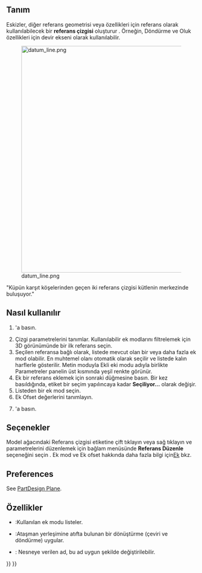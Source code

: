 <languages/>

{{Docnav
|[[PartDesign_Plane|Create a datum plane]]
|[[PartDesign_Point|Create a datum point]]
|[[PartDesign_Workbench|PartDesign]]
|IconL=PartDesign_Plane.svg
|IconR=PartDesign_Point.svg
|IconC=Workbench_PartDesign.svg
}}

<div class="mw-translate-fuzzy">
{{GuiCommand/tr
|Name=PartDesign Line
|Name/tr=Referans Çizgisi Oluştur
|Workbenches=[[PartDesign Workbench/tr|Parça Tasarım]]
|MenuLocation=Parça tasarım → Referans çizgisi oluştur
|Version=0.17
|SeeAlso=[[PartDesign Point/tr|Referans noktası oluştur]], [[PartDesign Plane/tr|Referans düzlemi oluştur]]
}}
</div>

<span id="Description"></span>
== Tanım ==

Eskizler, diğer referans geometrisi veya özellikleri için referans olarak kullanılabilecek bir '''referans çizgisi''' oluşturur . Örneğin, Döndürme ve Oluk özellikleri için devir ekseni olarak kullanılabilir.

[[File:datum_line.png|600px]]
<div class="mw-translate-fuzzy">

"Küpün karşıt köşelerinden geçen iki referans çizgisi kütlenin merkezinde buluşuyor."
</div>

<span id="Usage"></span>
== Nasıl kullanılır ==

<div class="mw-translate-fuzzy">
#{{KEY|[[Image:PartDesign Line.png|24px]] '''Referans çizgisi oluştur'''}}'a basın.
# Çizgi parametrelerini tanımlar. Kullanılabilir ek modlarını filtrelemek için 3D görünümünde bir ilk referans seçin.
#Seçilen referansa bağlı olarak, listede mevcut olan bir veya daha fazla ek mod olabilir. En muhtemel olanı otomatik olarak seçilir ve listede kalın harflerle gösterilir. Metin moduyla Ekli eki modu adıyla birlikte Parametreler panelin üst kısmında yeşil renkte görünür.
#Ek bir referans eklemek için sonraki {{KEY|Referans}} düğmesine basın. Bir kez basıldığında, etiket bir seçim yapılıncaya kadar '''Seçiliyor...''' olarak değişir.
#Listeden bir ek mod seçin.
#Ek Ofset değerlerini tanımlayın.
#{{KEY|Tamam}}'a basın.
</div>

<span id="Options"></span>
== Seçenekler ==

<div class="mw-translate-fuzzy">
Model ağacındaki Referans çizgisi etiketine çift tıklayın veya sağ tıklayın ve parametrelerini düzenlemek için bağlam menüsünde '''Referans Düzenle''' seçeneğini seçin . Ek mod ve Ek ofset hakkında daha fazla bilgi için[[Part EditAttachment|Ek]] bkz.
</div>

==Preferences==

See [[PartDesign_Plane#Preferences|PartDesign Plane]].

<span id="Properties"></span>
== Özellikler ==

* {{PropertyData|MapMode}}:Kullanılan ek modu listeler.
* {{PropertyData|Attachment Offset}}:Ataşman yerleşimine atıfta bulunan bir dönüştürme (çeviri ve döndürme) uygular.
* {{PropertyData|Label}}: Nesneye verilen ad, bu ad uygun şekilde değiştirilebilir.


{{Docnav
|[[PartDesign_Plane|Create a datum plane]]
|[[PartDesign_Point|Create a datum point]]
|[[PartDesign_Workbench|PartDesign]]
|IconL=PartDesign_Plane.svg
|IconR=PartDesign_Point.svg
|IconC=Workbench_PartDesign.svg
}}

{{PartDesign Tools navi{{#translation:}}}}
{{Userdocnavi{{#translation:}}}}